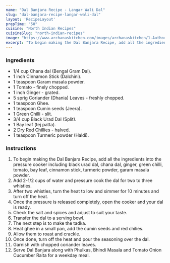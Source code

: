 ---
name: "Dal Banjara Recipe - Langar Wali Dal"
slug: "dal-banjara-recipe-langar-wali-dal"
layout: 'RecipeLayout'
prepTime: "50"
cuisine: "North Indian Recipes"
cuisineSlug: "north-indian-recipes"
image: "https://www.archanaskitchen.com/images/archanaskitchen/1-Author/Archana_Doshi/Dal_Banjara_Recipe_Split_Urad_Split_Chickpea_Dal_with_Spices-1.jpg"
excerpt: "To begin making the Dal Banjara Recipe, add all the ingredients into the pressure cooker including black urad dal, chana dal, ginger, green chilli, tomato, bay leaf, cinnamon stick, turmeric powder, garam masala powder"
---

### Ingredients

- 1/4 cup Chana dal (Bengal Gram Dal).
- 1 inch Cinnamon Stick (Dalchini).
- 1 teaspoon Garam masala powder.
- 1 Tomato - finely chopped.
- 1 inch Ginger - grated.
- 5 sprig Coriander (Dhania) Leaves - freshly chopped.
- 1 teaspoon Ghee.
- 1 teaspoon Cumin seeds (Jeera).
- 1 Green Chilli - slit.
- 3/4 cup Black Urad Dal (Split).
- 1 Bay leaf (tej patta).
- 2 Dry Red Chillies - halved.
- 1 teaspoon Turmeric powder (Haldi).

### Instructions

1. To begin making the Dal Banjara Recipe, add all the ingredients into the pressure cooker including black urad dal, chana dal, ginger, green chilli, tomato, bay leaf, cinnamon stick, turmeric powder, garam masala powder.
1. Add 2-1/2 cups of water and pressure cook the dal for two to three whistles.
1. After two whistles, turn the heat to low and simmer for 10 minutes and turn off the heat.
1. Once the pressure is released completely, open the cooker and your dal is ready.
1. Check the salt and spices and adjust to suit your taste.
1. Transfer the dal to a serving bowl.
1. The next step is to make the tadka.
1. Heat ghee in a small pan, add the cumin seeds and red chilies.
1. Allow them to roast and crackle.
1. Once done, turn off the heat and pour the seasoning over the dal.
1. Garnish with chopped coriander leaves.
1. Serve Dal Banjara along with Phulkas, Bhindi Masala and Tomato Onion Cucumber Raita for a weekday meal.
